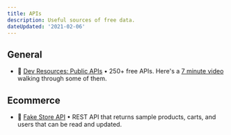 ```yaml
---
title: APIs
description: Useful sources of free data.
dateUpdated: '2021-02-06'
---
```


## General

- 📖 [Dev Resources: Public APIs](https://devresourc.es/tools-and-utilities/public-apis) • 250+ free APIs. Here's a [7 minute video](https://youtu.be/Y0QBmXEylP8) walking through some of them.

## Ecommerce

- 📖 [Fake Store API](https://fakestoreapi.com/) • REST API that returns sample products, carts, and users that can be read and updated.